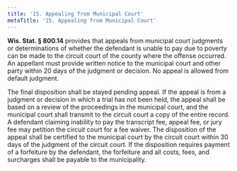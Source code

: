 ```yaml
---
title: '15.	Appealing from Municipal Court'
metaTitle: '15. Appealing from Municipal Court'
---
```


**Wis. Stat. § 800.14** provides that appeals from municipal court judgments or determinations of whether the defendant is unable to pay due to poverty can be made to the circuit court of the county where the offense occurred. An appellant must provide written notice to the municipal court and other party within 20 days of the judgment or decision. No appeal is allowed from default judgment.

The final disposition shall be stayed pending appeal. If the appeal is from a judgment or decision in which a trial has not been held, the appeal shall be based on a review of the proceedings in the municipal court, and the municipal court shall transmit to the circuit court a copy of the entire record. A defendant claiming inability to pay the transcript fee, appeal fee, or jury fee may petition the circuit court for a fee waiver. The disposition of the appeal shall be certified to the municipal court by the circuit court within 30 days of the judgment of the circuit court. If the disposition requires payment of a forfeiture by the defendant, the forfeiture and all costs, fees, and surcharges shall be payable to the municipality.
